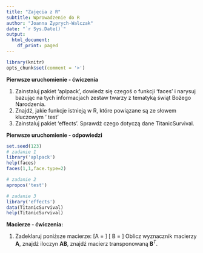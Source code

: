 ```yaml
---
title: "Zajęcia z R"
subtitle: Wprowadzenie do R
author: "Joanna Zyprych-Walczak"
date: "`r Sys.Date()`"
output:
  html_document:
    df_print: paged
---
```


```r
library(knitr)
opts_chunk$set(comment = '>')
```

**Pierwsze uruchomienie - ćwiczenia**

1. Zainstaluj pakiet ‘aplpack’, dowiedz się czegoś o funkcji ‘faces’ i narysuj bazując na tych informacjach zestaw twarzy z tematyką świąt Bożego Narodzenia.
2. Znajdź, jakie funkcje istnieją w R, które powiązane są ze słowem kluczowym ‘ test’
3. Zainstaluj pakiet 'effects'. Sprawdź czego dotyczą dane TitanicSurvival.

**Pierwsze uruchomienie - odpowiedzi**

```r

set.seed(123)
# zadanie 1
library('aplpack')
help(faces)
faces(1,1,face.type=2)

# zadanie 2
apropos('test')

# zadanie 3
library('effects')
data(TitanicSurvival)
help(TitanicSurvival)
```

  

**Macierze - ćwiczenia:**

1. Zadeklaruj poniższe macierze:
\[A =
 \begin{pmatrix}
1 &  2 & -1&  0 \\ 
3 & -2 & 4 & 5 \\
2 & 6 & 5 & -3 \\
0 & 1&  5&  -4 \\
 \end{pmatrix}
\]
\[
B =
 \begin{pmatrix}
3 & 6 \\
4 & 0 \\ 
2 & -1 \\ 
1 & 1 \\ 
 \end{pmatrix}
\]
  Oblicz wyznacznik macierzy $\textbf{A}$, znajdź iloczyn $\textbf{AB}$, znajdź macierz transponowaną $\mathbf{B}^T$.

